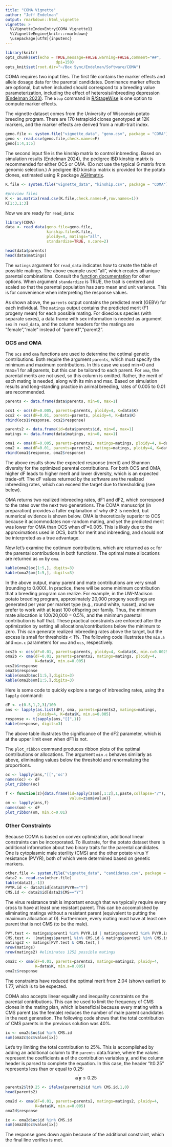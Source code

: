 ```yaml
---
title: "COMA Vignette"
author: "Jeff Endelman"
output: rmarkdown::html_vignette
vignette: >
  %\VignetteIndexEntry{COMA Vignette1}
  %\VignetteEngine{knitr::rmarkdown}
  \usepackage[utf8]{inputenc}
---
```


```r
library(knitr)
opts_chunk$set(echo = TRUE,message=FALSE,warning=FALSE,comment="##",
                      dpi=150)
opts_knit$set(root.dir="~/Box Sync/Endelman/Software/COMA")
```

COMA requires two input files. The first file contains the marker effects and allele dosage data for the parental candidates. Dominance marker effects are optional, but when included should correspond to a breeding value parameterization, including the effect of heterosis/inbreeding depression [(Endelman 2023)](https://doi.org/10.1007/s00122-023-04298-x). The `blup` command in [R/StageWise](https://github.com/jendelman/StageWise) is one option to compute marker effects. 

The vignette dataset comes from the University of Wisconsin potato breeding program. There are 170 tetraploid clones genotyped at 12K markers, and the marker effects are derived from a multi-trait index.

```r
geno.file <- system.file("vignette_data", "geno.csv", package = "COMA")
geno <- read.csv(geno.file,check.names=F)
geno[1:4,1:5]
```

The second input file is the kinship matrix to control inbreeding. Based on simulation results (Endelman 2024), the pedigree IBD kinship matrix is recommended for either OCS or OMA. (Do not use the typical G matrix from genomic selection.) A pedigree IBD kinship matrix is provided for the potato clones, estimated using R package [AGHmatrix](https://cran.r-project.org/web/packages/AGHmatrix/index.html).

```r
K.file <- system.file("vignette_data", "kinship.csv", package = "COMA")

#preview files
K <- as.matrix(read.csv(K.file,check.names=F,row.names=1))
K[1:3,1:3]
```

Now we are ready for `read_data`:

```r
library(COMA)
data <- read_data(geno.file=geno.file,
                  kinship.file=K.file,
                  ploidy=4, matings="all",
                  standardize=TRUE, n.core=2)

head(data$parents)
head(data$matings)
```

The `matings` argument for `read_data` indicates how to create the table of possible matings. The above example used "all", which creates all unique parental combinations. Consult the [function documentation](https://jendelman.github.io/COMA/manual.pdf) for other options. When argument `standardize` is TRUE, the trait is centered and scaled so that the parental population has zero mean and unit variance. This is for convenience when interpreting the response values.

As shown above, the `parents` output contains the predicted merit (GEBV) for each individual. The `matings` output contains the predicted merit (F1 progeny mean) for each possible mating. For dioecious species (with separate sexes), a data frame with sex information is needed as argument `sex` in `read_data`, and the column headers for the matings are "female","male" instead of "parent1","parent2". 

### OCS and OMA

The `ocs` and `oma` functions are used to determine the optimal genetic contributions. Both require the argument `parents`, which must specify the minimum and maximum contributions. In this case we used min=0 and max=1 for all parents, but this can be tailored to each parent. For `oma`, the parental merits are not used, so this column is omitted. Rather, the merit of each mating is needed, along with its min and max. Based on simulation results and long-standing practice in animal breeding, rates of 0.005 to 0.01 are recommended.

```r
parents <- data.frame(data$parents, min=0, max=1)

ocs1 <- ocs(dF=0.005, parents=parents, ploidy=4, K=data$K)
ocs2 <- ocs(dF=0.01, parents=parents, ploidy=4, K=data$K)
rbind(ocs1$response, ocs2$response)

parents2 <- data.frame(id=data$parents$id, min=0, max=1)
matings <- data.frame(data$matings, min=0, max=1)

oma1 <- oma(dF=0.005, parents=parents2, matings=matings, ploidy=4, K=data$K)
oma2 <- oma(dF=0.01, parents=parents2, matings=matings, ploidy=4, K=data$K)
rbind(oma1$response, oma2$response)
```

The above results show the expected response (merit) and Shannon diversity for the optimized parental contributions. For both OCS and OMA, higher dF leads to higher merit and lower diversity, which is an expected trade-off. The dF values returned by the software are the realized inbreeding rates, which can exceed the target due to thresholding (see below). 

OMA returns two realized inbreeding rates, dF1 and dF2, which correspond to the rates over the next two generations. The COMA manuscript (in preparation) provides a fuller explanation of why dF2 is needed, but numerical evidence is shown below. OMA is theoretically superior to OCS because it accommodates non-random mating, and yet the predicted merit was lower for OMA than OCS when dF=0.005. This is likely due to the approximations used in OCS, both for merit and inbreeding, and should not be interpreted as a true advantage. 

Now let's examine the optimum contributions, which are returned as `oc` for the parental contributions in both functions. The optimal mate allocations are returned as `om` by `oma`.

```r
kable(oma2$oc[1:5,], digits=3)
kable(oma2$om[1:5,], digits=3)
```

In the above output, many parent and mate contributions are very small (rounding to 0.000). In practice, there will be some minimum contribution that a breeding program can realize. For example, in the UW-Madison potato breeding program, approximately 20,000 progeny seedlings are generated per year per market type (e.g., round white, russet), and we prefer to work with at least 100 offspring per family. Thus, the minimum mate allocation is 100/20,000 = 0.5%, and the minimum parental contribution is half that. These practical constraints are enforced after the optimization by setting all allocations/contributions below the minimum to zero. This can generate realized inbreeding rates above the target, but the excess is small for thresholds < 1%. The following code illustrates the `min.a` and `min.c` parameters for `oma` and `ocs`, respectively.

```r
ocs2b <- ocs(dF=0.01, parents=parents, ploidy=4, K=data$K, min.c=0.0025)
oma2b <- oma(dF=0.01, parents=parents2, matings=matings, ploidy=4, 
             K=data$K, min.a=0.005)
ocs2b$response
oma2b$response
kable(oma2b$oc[1:5,],digits=3)
kable(oma2b$om[1:5,],digits=3)
```

Here is some code to quickly explore a range of inbreeding rates, using the `lapply` command:

```r
dF <- c(0.5,1,2,3)/100
ans <- lapply(as.list(dF), oma, parents=parents2, matings=matings, 
              ploidy=4, K=data$K, min.a=0.005)
response <- t(sapply(ans,"[[",1))
kable(response, digits=3)
```

The above table illustrates the significance of the dF2 parameter, which is at the upper limit even when dF1 is not.

The `plot_ribbon` command produces ribbon plots of the optimal contributions or allocations. The argument `min.c` behaves similarly as above, eliminating values below the threshold and renormalizing the proportions.

```r
oc <- lapply(ans,"[[",'oc')
names(oc) <- dF
plot_ribbon(oc)
```

```r
f <- function(z){data.frame(id=apply(z$om[,1:2],1,paste,collapse="/"),
                            value=z$om$value)}
om <- lapply(ans,f)
names(om) <- dF
plot_ribbon(om, min.c=0.01)
```

### Other Constraints

Because COMA is based on convex optimization, additional linear constraints can be incorporated. To illustrate, for the potato dataset there is additional information about two binary traits for the parental candidates. One is cytoplasmic male sterility (CMS) and the other potato virus Y resistance (PVYR), both of which were determined based on genetic markers. 

```r
other.file <- system.file("vignette_data", "candidates.csv", package = "COMA")
data2 <- read.csv(other.file)
table(data2[,-1])
PVYR.id <- data2$id[data2$PVYR=="Y"]
CMS.id <- data2$id[data2$CMS=="Y"]
```

The virus resistance trait is important enough that we typically require every cross to have at least one resistant parent. This can be accomplished by eliminating matings without a resistant parent (equivalent to putting the maximum allocation at 0). Furthermore, every mating must have at least one parent that is not CMS (to be the male).

```r
PVY.test <- matings$parent1 %in% PVYR.id | matings$parent2 %in% PVYR.id
CMS.test <- !(matings$parent1 %in% CMS.id & matings$parent2 %in% CMS.id)
matings2 <- matings[PVY.test & CMS.test,]
nrow(matings)
nrow(matings2) #eliminates 1252 possible matings

oma2c <- oma(dF=0.01, parents=parents2, matings=matings2, ploidy=4, 
             K=data$K, min.a=0.005)
oma2c$response
```

The constraints have reduced the optimal merit from 2.04 (shown earlier) to 1.77, which is to be expected. 

COMA also accepts linear equality and inequality constraints on the parental contributions. This can be used to limit the frequency of CMS clones in the mating plan, which is beneficial because every mating with a CMS parent (as the female) reduces the number of male parent candidates in the next generation. The following code shows that the total contribution of CMS parents in the previous solution was 40%.

```r
ix <- oma2c$oc$id %in% CMS.id
sum(oma2c$oc$value[ix])
```

Let's try limiting the total contribution to 25%. This is accomplished by adding an additional column to the `parents` data.frame, where the values represent the coefficients $\mathbf{a}$ of the contribution variables $\mathbf{y}$, and the column header is parsed to complete the equation. In this case, the header "lt0.25" represents less than or equal to 0.25:
$$ \mathbf{a}^\prime \mathbf{y} \le 0.25$$

```r
parents2$lt0.25 <- ifelse(parents2$id %in% CMS.id,1,0)
head(parents2)

oma2d <- oma(dF=0.01, parents=parents2, matings=matings2, ploidy=4, 
             K=data$K, min.a=0.005)
oma2d$response

ix <- oma2d$oc$id %in% CMS.id
sum(oma2d$oc$value[ix])
```

The response goes down again because of the additional constraint, which the final line verifies is met.